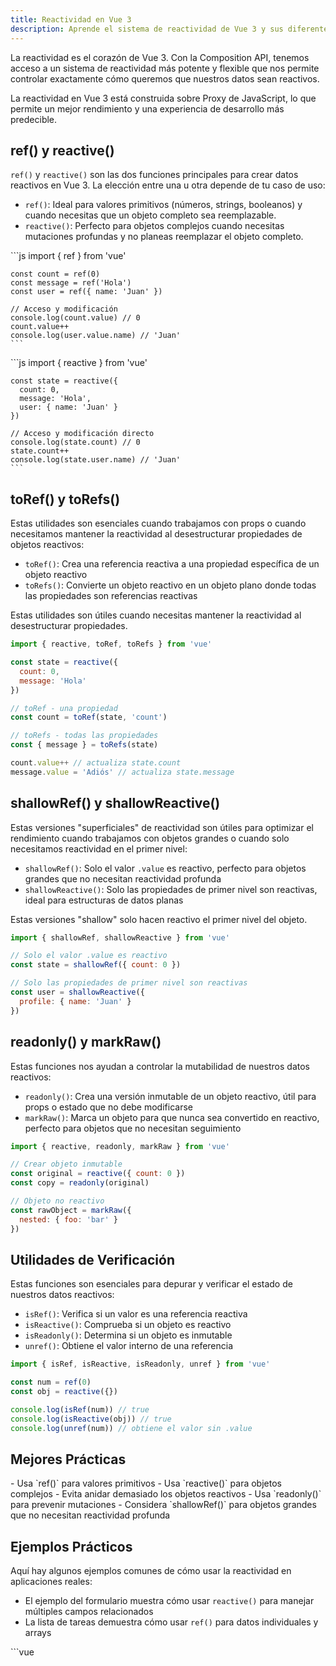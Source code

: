 ```yaml
---
title: Reactividad en Vue 3
description: Aprende el sistema de reactividad de Vue 3 y sus diferentes APIs con la Composition API
---
```


La reactividad es el corazón de Vue 3. Con la Composition API, tenemos acceso a un sistema de reactividad más potente y flexible que nos permite controlar exactamente cómo queremos que nuestros datos sean reactivos.

<Aside type="tip">
La reactividad en Vue 3 está construida sobre Proxy de JavaScript, lo que permite un mejor rendimiento y una experiencia de desarrollo más predecible.
</Aside>


## ref() y reactive()

`ref()` y `reactive()` son las dos funciones principales para crear datos reactivos en Vue 3. La elección entre una u otra depende de tu caso de uso:

- `ref()`: Ideal para valores primitivos (números, strings, booleanos) y cuando necesitas que un objeto completo sea reemplazable.
- `reactive()`: Perfecto para objetos complejos cuando necesitas mutaciones profundas y no planeas reemplazar el objeto completo.

<Tabs>
  <TabItem label="ref()">
    ```js
    import { ref } from 'vue'

    const count = ref(0)
    const message = ref('Hola')
    const user = ref({ name: 'Juan' })

    // Acceso y modificación
    console.log(count.value) // 0
    count.value++
    console.log(user.value.name) // 'Juan'
    ```
  </TabItem>
  <TabItem label="reactive()">
    ```js
    import { reactive } from 'vue'

    const state = reactive({
      count: 0,
      message: 'Hola',
      user: { name: 'Juan' }
    })

    // Acceso y modificación directo
    console.log(state.count) // 0
    state.count++
    console.log(state.user.name) // 'Juan'
    ```
  </TabItem>
</Tabs>

## toRef() y toRefs()

Estas utilidades son esenciales cuando trabajamos con props o cuando necesitamos mantener la reactividad al desestructurar propiedades de objetos reactivos:

- `toRef()`: Crea una referencia reactiva a una propiedad específica de un objeto reactivo
- `toRefs()`: Convierte un objeto reactivo en un objeto plano donde todas las propiedades son referencias reactivas

<Aside type="tip">
Estas utilidades son útiles cuando necesitas mantener la reactividad al desestructurar propiedades.
</Aside>

```js
import { reactive, toRef, toRefs } from 'vue'

const state = reactive({
  count: 0,
  message: 'Hola'
})

// toRef - una propiedad
const count = toRef(state, 'count')

// toRefs - todas las propiedades
const { message } = toRefs(state)

count.value++ // actualiza state.count
message.value = 'Adiós' // actualiza state.message
```

## shallowRef() y shallowReactive()

Estas versiones "superficiales" de reactividad son útiles para optimizar el rendimiento cuando trabajamos con objetos grandes o cuando solo necesitamos reactividad en el primer nivel:

- `shallowRef()`: Solo el valor `.value` es reactivo, perfecto para objetos grandes que no necesitan reactividad profunda
- `shallowReactive()`: Solo las propiedades de primer nivel son reactivas, ideal para estructuras de datos planas

<Aside type="caution">
Estas versiones "shallow" solo hacen reactivo el primer nivel del objeto.
</Aside>

```js
import { shallowRef, shallowReactive } from 'vue'

// Solo el valor .value es reactivo
const state = shallowRef({ count: 0 })

// Solo las propiedades de primer nivel son reactivas
const user = shallowReactive({
  profile: { name: 'Juan' }
})
```

## readonly() y markRaw()

Estas funciones nos ayudan a controlar la mutabilidad de nuestros datos reactivos:

- `readonly()`: Crea una versión inmutable de un objeto reactivo, útil para props o estado que no debe modificarse
- `markRaw()`: Marca un objeto para que nunca sea convertido en reactivo, perfecto para objetos que no necesitan seguimiento

```js
import { reactive, readonly, markRaw } from 'vue'

// Crear objeto inmutable
const original = reactive({ count: 0 })
const copy = readonly(original)

// Objeto no reactivo
const rawObject = markRaw({
  nested: { foo: 'bar' }
})
```

## Utilidades de Verificación

Estas funciones son esenciales para depurar y verificar el estado de nuestros datos reactivos:

- `isRef()`: Verifica si un valor es una referencia reactiva
- `isReactive()`: Comprueba si un objeto es reactivo
- `isReadonly()`: Determina si un objeto es inmutable
- `unref()`: Obtiene el valor interno de una referencia

```js
import { isRef, isReactive, isReadonly, unref } from 'vue'

const num = ref(0)
const obj = reactive({})

console.log(isRef(num)) // true
console.log(isReactive(obj)) // true
console.log(unref(num)) // obtiene el valor sin .value
```

## Mejores Prácticas

<Aside type="tip" label="Recomendaciones">
- Usa `ref()` para valores primitivos
- Usa `reactive()` para objetos complejos
- Evita anidar demasiado los objetos reactivos
- Usa `readonly()` para prevenir mutaciones
- Considera `shallowRef()` para objetos grandes que no necesitan reactividad profunda
</Aside>

## Ejemplos Prácticos

Aquí hay algunos ejemplos comunes de cómo usar la reactividad en aplicaciones reales:

- El ejemplo del formulario muestra cómo usar `reactive()` para manejar múltiples campos relacionados
- La lista de tareas demuestra cómo usar `ref()` para datos individuales y arrays

<Tabs>
  <TabItem label="Formulario">
    ```vue
    <script setup>
    import { reactive } from 'vue'

    const form = reactive({
      username: '',
      email: '',
      password: ''
    })

    const submit = () => {
      console.log('Form:', form)
    }
    </script>

    <template>
      <form @submit.prevent="submit">
        <input v-model="form.username" />
        <input v-model="form.email" type="email" />
        <input v-model="form.password" type="password" />
        <button type="submit">Enviar</button>
      </form>
    </template>
    ```
  </TabItem>
  <TabItem label="Lista de Tareas">
    ```vue
    <script setup>
    import { ref } from 'vue'

    const newTask = ref('')
    const tasks = ref([])

    const addTask = () => {
      if (newTask.value.trim()) {
        tasks.value.push({
          id: Date.now(),
          text: newTask.value,
          done: false
        })
        newTask.value = ''
      }
    }
    </script>

    <template>
      <div>
        <input v-model="newTask" @keyup.enter="addTask" />
        <ul>
          <li v-for="task in tasks" :key="task.id">
            <input type="checkbox" v-model="task.done" />
            {{ task.text }}
          </li>
        </ul>
      </div>
    </template>
    ```
  </TabItem>
</Tabs>
